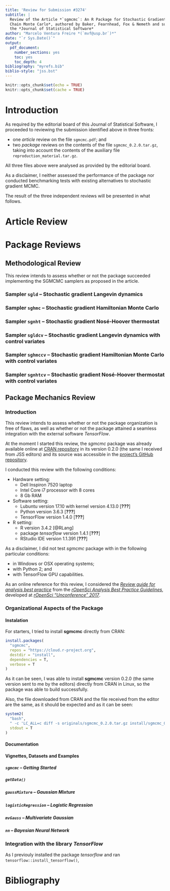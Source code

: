 ```yaml
---
title: 'Review for Submission #3274'
subtitle: |
  Review of the Article *`sgmcmc`: An R Package for Stochastic Gradient Markov
  Chain Monte Carlo*, authored by Baker, Fearnhead, Fox & Nemeth and submitted to
  the *Journal of Statistical Software*
author: "Marcelo Ventura Freire *(`mvf@usp.br`)*"
date: "`r Sys.Date()`"
output: 
  pdf_document: 
    number_sections: yes
    toc: yes
    toc_depth: 4
bibliography: "myrefs.bib"
biblio-style: "jss.bst"
---
```


```r
knitr::opts_chunk$set(echo = TRUE)
knitr::opts_chunk$set(cache = TRUE)
```

# Introduction

As required by the editorial board of this Journal of Statistical Software, I proceeded to reviewing the submission identified above in three fronts: 

- one *article* review on the file `sgmcmc.pdf`; and 
- two *package* reviews on the contents of the file `sgmcmc_0.2.0.tar.gz`, taking into account the contents of the auxiliary file `reproduction_material.tar.gz`.

All three files above were analysed as provided by the editorial board.

As a disclaimer, I neither assessed the performance of the package nor conducted benchmarking tests with existing alternatives to stochastic gradient MCMC.

The result of the three independent reviews will be presented in what follows.

# Article Review

# Package Reviews

## Methodological Review

This review intends to assess whether or not the package succeeded implementing the SGMCMC samplers as proposed in the article.

### Sampler `sgld` -- Stochastic gradient Langevin dynamics

### Sampler `sghmc` -- Stochastic gradient Hamiltonian Monte Carlo

### Sampler `sgnht` -- Stochastic gradient Nosé-Hoover thermostat

### Sampler `sgldcv` -- Stochastic gradient Langevin dynamics with control variates

### Sampler `sghmccv` -- Stochastic gradient Hamiltonian Monte Carlo with control variates

### Sampler `sgnhtcv` -- Stochastic gradient Nosé-Hoover thermostat with control variates

## Package Mechanics Review

### Introduction

This review intends to assess whether or not the package organization is free of flaws, as well as whether or not the package attained a seamless integration with the external software *TensorFlow*.

At the moment I started this review, the *sgmcmc* package was already available online at [CRAN repository](https://cran.r-project.org/web/packages/sgmcmc/index.html) in its version 0.2.0 (the same I received from JSS editors) and its source was accessible in the [project's GitHub repository](https://github.com/STOR-i/sgmcmc).

I conducted this review with the following conditions:

- Hardware setting: 
    - Dell Inspiron 7520 laptop
    - Intel Core i7 processor with 8 cores
    - 8 Gb RAM
- Software setting:
    - Lubuntu version 17.10 with kernel version 4.13.0  [**???**]
    - Python version 3.6.3 [**???**]
    - TensorFlow version 1.4.0 [**???**]
- R setting:
    - R version 3.4.2 [@RLang]
    - package *tensorflow* version 1.4.1 [**???**]
    - RStudio IDE version 1.1.391  [**???**]

As a disclaimer, I did not test *sgmcmc* package with in the following particular conditions:

- in Windows or OSX operating systems;
- with Python 2; and
- with TensorFlow GPU capabilities.

As an online reference for this review, I considered the [*Review guide for analysis best practice*](https://docs.google.com/document/d/1OYcWJUk-MiM2C1TIHB1Rn6rXoF5fHwRX-7_C12Blx8g) from the [*rOpenSci Analysis Best Practice Guidelines*](https://github.com/ropenscilabs/checkers), developed at [*rOpenSci “Unconference” 2017*](http://unconf17.ropensci.org/).

### Organizational Aspects of the Package

#### Instalation

For starters, I tried to install **sgmcmc** directly from CRAN:

```r
install.packages(
  "sgmcmc", 
  repos = "https://cloud.r-project.org",
  destdir = "install", 
  dependencies = T, 
  verbose = T
)
```

As it can be seen, I was able to install **sgmcmc** version 0.2.0 (the same version sent to me by the editors) directly from CRAN in Linux, so the package was able to build successfully.

Also, the file downloaded from CRAN and the file received from the editor are the same, as it should be expected and as it can be seen:

```r
system2(
  "bash", 
  " -c 'LC_ALL=c diff -s originals/sgmcmc_0.2.0.tar.gz install/sgmcmc_0.2.0.tar.gz'", 
  stdout = T
)
```

#### Documentation

#### Vignettes, Datasets and Examples

##### `sgmcmc` -- Getting Started

##### `getData()`

##### `gaussMixture` -- Gaussian Mixture

##### `logisticRegression` -- Logistic Regression

##### `mvGauss` -- Multivariate Gaussian

##### `nn` -- Bayesian Neural Network


### Integration with the library *TensorFlow*

As I previouly installed the package *tensorflow* and ran `tensorflow::install_tensorflow()`,


# Bibliography
<!-- Left blank for BibTeX output following -->
